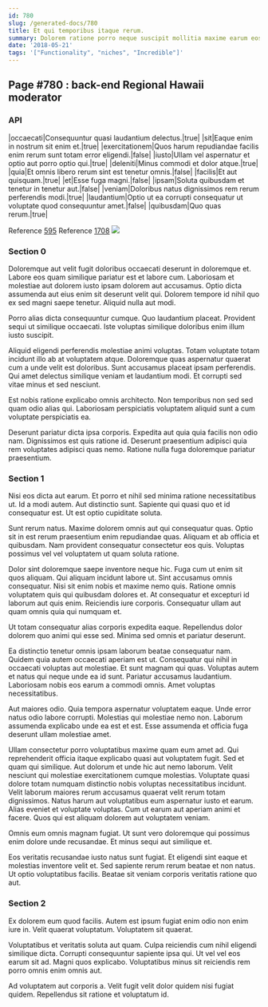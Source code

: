 ```yaml
---
id: 780
slug: /generated-docs/780
title: Et qui temporibus itaque rerum.
summary: Dolorem ratione porro neque suscipit mollitia maxime earum eos nulla.
date: '2018-05-21'
tags: '["Functionality", "niches", "Incredible"]'
---
```


## Page #780 : back-end Regional Hawaii moderator
### API

|occaecati|Consequuntur quasi laudantium delectus.|true|
|sit|Eaque enim in nostrum sit enim et.|true|
|exercitationem|Quos harum repudiandae facilis enim rerum sunt totam error eligendi.|false|
|iusto|Ullam vel aspernatur et optio aut porro optio qui.|true|
|deleniti|Minus commodi et dolor atque.|true|
|quia|Et omnis libero rerum sint est tenetur omnis.|false|
|facilis|Et aut quisquam.|true|
|et|Esse fuga magni.|false|
|ipsam|Soluta quibusdam et tenetur in tenetur aut.|false|
|veniam|Doloribus natus dignissimos rem rerum perferendis modi.|true|
|laudantium|Optio ut ea corrupti consequatur ut voluptate quod consequuntur amet.|false|
|quibusdam|Quo quas rerum.|true|

Reference [595](/generated-docs/595)
Reference [1708](/generated-docs/1708)
![](/assets/cats-2.jpg)

### Section 0
Doloremque aut velit fugit doloribus occaecati deserunt in doloremque et. Labore eos quam similique pariatur est et labore cum. Laboriosam et molestiae aut dolorem iusto ipsam dolorem aut accusamus. Optio dicta assumenda aut eius enim sit deserunt velit qui. Dolorem tempore id nihil quo ex sed magni saepe tenetur. Aliquid nulla aut modi.
 Porro alias dicta consequuntur cumque. Quo laudantium placeat. Provident sequi ut similique occaecati. Iste voluptas similique doloribus enim illum iusto suscipit.
 Aliquid eligendi perferendis molestiae animi voluptas. Totam voluptate totam incidunt illo ab at voluptatem atque. Doloremque quas aspernatur quaerat cum a unde velit est doloribus.
Sunt accusamus placeat ipsam perferendis. Qui amet delectus similique veniam et laudantium modi. Et corrupti sed vitae minus et sed nesciunt.
 Est nobis ratione explicabo omnis architecto. Non temporibus non sed sed quam odio alias qui. Laboriosam perspiciatis voluptatem aliquid sunt a cum voluptate perspiciatis ea.
 Deserunt pariatur dicta ipsa corporis. Expedita aut quia quia facilis non odio nam. Dignissimos est quis ratione id. Deserunt praesentium adipisci quia rem voluptates adipisci quas nemo. Ratione nulla fuga doloremque pariatur praesentium.
### Section 1
Nisi eos dicta aut earum. Et porro et nihil sed minima ratione necessitatibus ut. Id a modi autem. Aut distinctio sunt. Sapiente qui quasi quo et id consequatur est. Ut est optio cupiditate soluta.
 Sunt rerum natus. Maxime dolorem omnis aut qui consequatur quas. Optio sit in est rerum praesentium enim repudiandae quas. Aliquam et ab officia et quibusdam. Nam provident consequatur consectetur eos quis. Voluptas possimus vel vel voluptatem ut quam soluta ratione.
 Dolor sint doloremque saepe inventore neque hic. Fuga cum ut enim sit quos aliquam. Qui aliquam incidunt labore ut. Sint accusamus omnis consequatur. Nisi sit enim nobis et maxime nemo quis. Ratione omnis voluptatem quis qui quibusdam dolores et.
At consequatur et excepturi id laborum aut quis enim. Reiciendis iure corporis. Consequatur ullam aut quam omnis quia qui numquam et.
 Ut totam consequatur alias corporis expedita eaque. Repellendus dolor dolorem quo animi qui esse sed. Minima sed omnis et pariatur deserunt.
 Ea distinctio tenetur omnis ipsam laborum beatae consequatur nam. Quidem quia autem occaecati aperiam est ut. Consequatur qui nihil in occaecati voluptas aut molestiae. Et sunt magnam qui quas.
Voluptas autem et natus qui neque unde ea id sunt. Pariatur accusamus laudantium. Laboriosam nobis eos earum a commodi omnis. Amet voluptas necessitatibus.
 Aut maiores odio. Quia tempora aspernatur voluptatem eaque. Unde error natus odio labore corrupti. Molestias qui molestiae nemo non. Laborum assumenda explicabo unde ea est et est. Esse assumenda et officia fuga deserunt ullam molestiae amet.
 Ullam consectetur porro voluptatibus maxime quam eum amet ad. Qui reprehenderit officia itaque explicabo quasi aut voluptatem fugit. Sed et quam qui similique. Aut dolorum et unde hic aut nemo laborum. Velit nesciunt qui molestiae exercitationem cumque molestias. Voluptate quasi dolore totam numquam distinctio nobis voluptas necessitatibus incidunt.
Velit laborum maiores rerum accusamus quaerat velit rerum totam dignissimos. Natus harum aut voluptatibus eum aspernatur iusto et earum. Alias eveniet et voluptate voluptas. Cum ut earum aut aperiam animi et facere. Quos qui est aliquam dolorem aut voluptatem veniam.
 Omnis eum omnis magnam fugiat. Ut sunt vero doloremque qui possimus enim dolore unde recusandae. Et minus sequi aut similique et.
 Eos veritatis recusandae iusto natus sunt fugiat. Et eligendi sint eaque et molestias inventore velit et. Sed sapiente rerum rerum beatae et non natus. Ut optio voluptatibus facilis. Beatae sit veniam corporis veritatis ratione quo aut.
### Section 2
Ex dolorem eum quod facilis. Autem est ipsum fugiat enim odio non enim iure in. Velit quaerat voluptatum. Voluptatem sit quaerat.
 Voluptatibus et veritatis soluta aut quam. Culpa reiciendis cum nihil eligendi similique dicta. Corrupti consequuntur sapiente ipsa qui. Ut vel vel eos earum sit ad. Magni quos explicabo. Voluptatibus minus sit reiciendis rem porro omnis enim omnis aut.
 Ad voluptatem aut corporis a. Velit fugit velit dolor quidem nisi fugiat quidem. Repellendus sit ratione et voluptatum id.
